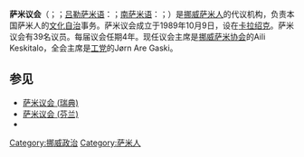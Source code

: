 '''萨米议会'''（{{lang-no|Sametinget}}；{{lang-se|Sámediggi}}；[[吕勒萨米语|吕勒萨米语]]：{{lang|smj|Sámedigge}}；[[南萨米语|南萨米语]]：{{lang|sma|Saemiedigkie}}；{{lang-sms|Sää´mte´ǧǧ}}）是[[挪威|挪威]][[萨米人|萨米人]]的代议机构，负责本国萨米人的[[少数人权利|文化自治]]事务。萨米议会成立于1989年10月9日，设在[[卡拉绍克|卡拉绍克]]。萨米议会有39名议员。每届议会任期4年。现任议会主席是[[挪威萨米协会|挪威萨米协会]]的Aili Keskitalo，全会主席是[[工党_(挪威)|工党]]的Jørn Are Gaski。

==参见==
*[[萨米议会_(瑞典)|萨米议会 (瑞典)]]
*[[萨米议会_(芬兰)|萨米议会 (芬兰)]]
*{{link-en|萨米议会 (俄罗斯)|Sámi Parliament of Russia}}

[[Category:挪威政治|Category:挪威政治]]
[[Category:萨米人|Category:萨米人]]